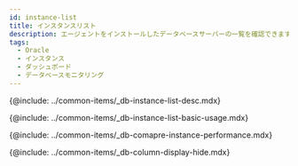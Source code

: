 ```yaml
---
id: instance-list
title: インスタンスリスト
description: エージェントをインストールしたデータベースサーバーの一覧を確認できます。
tags:
  - Oracle
  - インスタンス
  - ダッシュボード
  - データベースモニタリング
---
```



{@include: ../common-items/_db-instance-list-desc.mdx}

<!-- ## 기본 화면 안내 -->

{@include: ../common-items/_db-instance-list-basic-usage.mdx} 

{@include: ../common-items/_db-comapre-instance-performance.mdx}

{@include: ../common-items/_db-column-display-hide.mdx}
